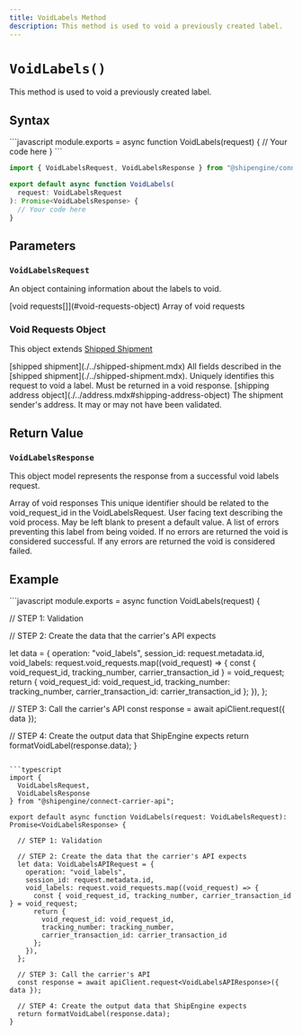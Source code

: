```yaml
---
title: VoidLabels Method
description: This method is used to void a previously created label.
---
```



`VoidLabels()`
===========================
This method is used to void a previously created label.


Syntax
-----------------------------------------------
<CodeWrapper>
```javascript
module.exports = async function VoidLabels(request) {
  // Your code here
}
```

```typescript
import { VoidLabelsRequest, VoidLabelsResponse } from "@shipengine/connect-carrier-api";

export default async function VoidLabels(
  request: VoidLabelsRequest
): Promise<VoidLabelsResponse> {
  // Your code here
}
```
</CodeWrapper>



Parameters
-----------------------------------------------

### `VoidLabelsRequest`
An object containing information about the labels to void.


<Reference>

  <Field name="void_requests" type="object[]" nullable={false}>
    <Type>
      [void requests[]](#void-requests-object)
    </Type>
    <Description>
      Array of void requests
    </Description>
  </Field>

</Reference>

### Void Requests Object

This object extends [Shipped Shipment](./../shipped-shipment.mdx)

<Reference>

  <Field name="...Shipped Shipment" nullable={false}>
    <Type>
      [shipped shipment](./../shipped-shipment.mdx)
    </Type>
    <Description>
      All fields described in the [shipped shipment](./../shipped-shipment.mdx).
    </Description>
  </Field>


  <Field name="void_request_id" type="string" nullable={false}>
    <Description>
      Uniquely identifies this request to void a label. Must be returned in a void response.
    </Description>
  </Field>

 <Field name="ship_from" nullable={false}>
    <Type>
      [shipping address object](./../address.mdx#shipping-address-object)
    </Type>
    <Description>
      The shipment sender's address. It may or may not have been validated.
    </Description>
  </Field>

</Reference>



Return Value
-----------------------------------------------
### `VoidLabelsResponse`
This object model represents the response from a successful void labels request.

<Reference>

  <Field name="void_responses" type="object[]" required={true}>
    <Description>
      Array of void responses
    </Description>
  </Field>

  <Field name="void_responses[].void_request_id" type="string" required={true}>
    <Description>
      This unique identifier should be related to the void_request_id in the VoidLabelsRequest.
    </Description>
  </Field>

 <Field name="void_responses[].message" type="string" required={false}>
    <Description>
      User facing text describing the void process. May be left blank to present a default value.
    </Description>
  </Field>

 <Field name="void_responses[].errors" type="string[]" required={false}>
    <Description>
      A list of errors preventing this label from being voided.
      If no errors are returned the void is considered successful.
      If any errors are returned the void is considered failed.
    </Description>
  </Field>

</Reference>



Example
-----------------------------------------------
<CodeWrapper>
```javascript
module.exports = async function VoidLabels(request) {

  // STEP 1: Validation

  // STEP 2: Create the data that the carrier's API expects

  let data = {
    operation: "void_labels",
    session_id: request.metadata.id,
    void_labels: request.void_requests.map((void_request) => {
      const { void_request_id, tracking_number, carrier_transaction_id } = void_request;
      return {
        void_request_id: void_request_id,
        tracking_number: tracking_number,
        carrier_transaction_id: carrier_transaction_id
      };
    }),
  };

  // STEP 3: Call the carrier's API
  const response = await apiClient.request({ data });

  // STEP 4: Create the output data that ShipEngine expects
  return formatVoidLabel(response.data);
}
```

```typescript
import {
  VoidLabelsRequest,
  VoidLabelsResponse
} from "@shipengine/connect-carrier-api";

export default async function VoidLabels(request: VoidLabelsRequest): Promise<VoidLabelsResponse> {

  // STEP 1: Validation

  // STEP 2: Create the data that the carrier's API expects
  let data: VoidLabelsAPIRequest = {
    operation: "void_labels",
    session_id: request.metadata.id,
    void_labels: request.void_requests.map((void_request) => {
      const { void_request_id, tracking_number, carrier_transaction_id } = void_request;
      return {
        void_request_id: void_request_id,
        tracking_number: tracking_number,
        carrier_transaction_id: carrier_transaction_id
      };
    }),
  };

  // STEP 3: Call the carrier's API
  const response = await apiClient.request<VoidLabelsAPIResponse>({ data });

  // STEP 4: Create the output data that ShipEngine expects
  return formatVoidLabel(response.data);
}
```
</CodeWrapper>

